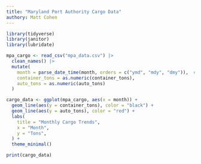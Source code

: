 ```yaml
---
title: "Maryland Port Authority Cargo Data"
authory: Matt Cohen
---
```


```r
library(tidyverse)
library(janitor)
library(lubridate)
```

```r
mpa_cargo <- read_csv("mpa_data.csv") |> 
  clean_names() |> 
  mutate(
    month = parse_date_time(month, orders = c("ymd", "mdy", "dmy")),  # Auto-detect format
    container_tons = as.numeric(container_tons),
    auto_tons = as.numeric(auto_tons)
  )
```

```r
cargo_data <- ggplot(mpa_cargo, aes(x = month)) + 
  geom_line(aes(y = container_tons), color = "black") + 
  geom_line(aes(y = auto_tons), color = "red") + 
  labs(
    title = "Monthly Cargo Trends",
    x = "Month",
    y = "Tons",
  ) + 
  theme_minimal()

print(cargo_data)
```
